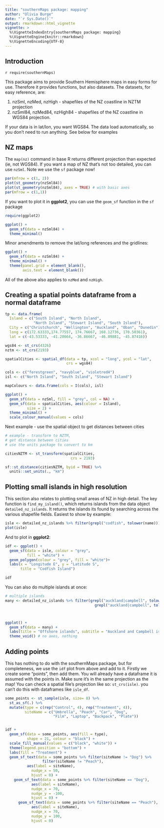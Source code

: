 ```yaml
---
title: "southernMaps package: mapping"
author: "Olivia Burge"
date: "`r Sys.Date()`"
output: rmarkdown::html_vignette
vignette: >
  %\VignetteIndexEntry{southernMaps package: mapping}
  %\VignetteEngine{knitr::rmarkdown}
  %\VignetteEncoding{UTF-8}
---
```


## Introduction

`r require(southernMaps)`


This package aims to provide Southern Hemisphere maps in easy forms for use. Therefore it provides functions, but also datasets. The datasets, for easy reference, are:

(1) nzSml, nzMed, nzHigh - shapefiles of the NZ coastline in NZTM projection
(2) nzSml84, nzMed84, nzHigh84 - shapefiles of the NZ coastline in WGS84 projection. 

If your data is in lat/lon, you want WGS84. The data load automatically, so you don't need to run anything. See below for examples

## NZ maps

The `map(nz)` command in base R returns different projection than expected (ie, not WGS84). If you want a map of NZ that's not too detailed, you can use `nzSml`. Note we use the `sf` package now!

```r
par(mfrow = c(1, 2))
plot(st_geometry(nzSml84))
plot(st_geometry(nzSml84), axes = TRUE) # with basic axes
par(mfrow = c(1,1))
```

If you want to plot it in **ggplot2**, you can use the `geom_sf` function in the `sf` package


```r


require(ggplot2)

ggplot() + 
  geom_sf(data = nzSml84) + 
  theme_minimal()
```

Minor amendments to remove the lat/long references and the gridlines:

```r

ggplot() + 
  geom_sf(data = nzSml84) + 
  theme_minimal() +
  theme(panel.grid = element_blank(),
        axis.text = element_blank())

```


All of the above also applies to `nzMed` and `nzHigh`. 

## Creating a spatial points dataframe from a normal dataframe


```r
tp <- data.frame(
  Island = c("South Island", "North Island",
             "North Island", "Stewart Island", "South Island"),
  City = c("Christchurch", "Wellington", "Auckland", "Oban", "Dunedin"),
  long = c(172.63333,174.77557, 174.76667, 168.12736, 170.50361),
  lat = c(-43.53333, -41.28664, -36.86667, -46.89881, -45.87416))

wgs84 <- st_crs(4326) 
nztm <- st_crs(2193)

spatialCities <- spatial_df(data = tp, xcol = "long", ycol = "lat",
                            crs = wgs84)

cols <- c("forestgreen", "navyblue", "violetred4")
isl <- c("North Island", "South Island", "Stewart Island")

mapColours <- data.frame(cols = I(cols), isl)

ggplot() +
  geom_sf(data = nzSml, fill = "grey", col = NA) +
  geom_sf(data = spatialCities, aes(colour = Island),
          size = 2) +
  theme_minimal() + 
  scale_colour_manual(values = cols)


```

Next example - use the spatial object to get distances between cities

```r


# example - transform to NZTM, 
# get distance between cities
# use the units package to convert to km

citiesNZTM <- st_transform(spatialCities,
                              crs = 2193)

sf::st_distance(citiesNZTM, byid = TRUE) %>%
  units::set_units(., "km")

```

## Plotting small islands in high resolution

This section also relates to plotting small areas of NZ in high detail. The key function is `find_my_island()`, which returns islands from the data object `detailed_nz_islands`. It returns the islands its found by searching across the various shapefile fields. Easiest to show by example:


```r
isle <- detailed_nz_islands %>% filter(grepl("codfish", tolower(name)))#find_my_island("codfish", proj = "nztm") #detailed_nz_islands %>% filter(grepl("codfish", tolower(name)))#
plot(isle)
```

And to plot in **ggplot2**:

```r

idf <- ggplot() +
  geom_sf(data = isle, colour = "grey",
          fill = "white") +
  geom_polygon(colour = "grey", fill = "white")+
  labs(x = "Longitude E", y = "Latitude S", 
       title = "Codfish Island") 

idf
```

You can also do multiple islands at once: 

```r
# multiple islands
many <- detailed_nz_islands %>% filter(grepl("auckland|campbell", tolower(grp_name)) |
                                         grepl("auckland|campbell", tolower(name))) #find_my_island(c("auckland", "campbell"))



ggplot() +
  geom_sf(data = many) +
  labs(title = "Offshore islands", subtitle = "Auckland and Campbell islands") + 
  theme_void() # no axes, nothing 
```

## Adding points

This has nothing to do with the southernMaps package, but for completeness, we use the `idf` plot from above and add to it. Firstly we create some "points", then add them. You will already have a dataframe it is assumed with the points in. Make sure it's in the same projection as the map! You can check a spatial file's projection like so: `st_crs(isle)`. you can't do this with dataframes like `isle_df`. 

```r

some_points <- st_sample(isle, size= 8) %>%
  st_as_sf(.) %>%
  mutate(type = c(rep("Control", 4), rep("Treatment", 4)),
         siteName = c("Umbrella", "Peach", "Car", "Dog", 
                      "Film", "Laptop", "Backpack", "Plate"))


idf +
  geom_sf(data = some_points, aes(fill = type),
          shape = 21, colour = "black") +
  scale_fill_manual(values = c("black", "white")) +
  theme(legend.position = "bottom") +
  labs(fill = "Treatment") +
  geom_sf_text(data = some_points %>% filter(siteName != "Dog") %>% 
                 filter(siteName != "Peach"), 
          aes(label = siteName),
            nudge_x = 50, 
            hjust = 0) +
    geom_sf_text(data = some_points %>% filter(siteName == "Dog"), 
            aes(label = siteName),
            nudge_x = 70,
            nudge_y = -100,
            hjust = 0) +
      geom_sf_text(data = some_points %>% filter(siteName == "Peach"), 
            aes(label = siteName),
            nudge_x = 70,
            nudge_y = 100,
            hjust = 0)
```


